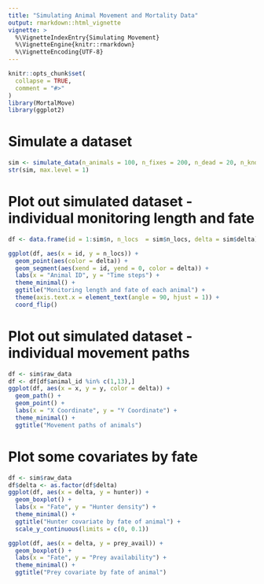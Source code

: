 ```yaml
---
title: "Simulating Animal Movement and Mortality Data"
output: rmarkdown::html_vignette
vignette: >
  %\VignetteIndexEntry{Simulating Movement}
  %\VignetteEngine{knitr::rmarkdown}
  %\VignetteEncoding{UTF-8}
---
```


```r
knitr::opts_chunk$set(
  collapse = TRUE,
  comment = "#>"
)
library(MortalMove)
library(ggplot2)
```

# Simulate a dataset

```r
sim <- simulate_data(n_animals = 100, n_fixes = 200, n_dead = 20, n_knots = 25)
str(sim, max.level = 1)
```

# Plot out simulated dataset - individual monitoring length and fate
```r
df <- data.frame(id = 1:sim$n, n_locs  = sim$n_locs, delta = sim$delta)

ggplot(df, aes(x = id, y = n_locs)) +
  geom_point(aes(color = delta)) +
  geom_segment(aes(xend = id, yend = 0, color = delta)) +
  labs(x = "Animal ID", y = "Time steps") +
  theme_minimal() +
  ggtitle("Monitoring length and fate of each animal") +
  theme(axis.text.x = element_text(angle = 90, hjust = 1)) +
  coord_flip()
```


# Plot out simulated dataset - individual movement paths
```r
df <- sim$raw_data
df <- df[df$animal_id %in% c(1,13),]
ggplot(df, aes(x = x, y = y, color = delta)) +
  geom_path() +
  geom_point() +
  labs(x = "X Coordinate", y = "Y Coordinate") +
  theme_minimal() +
  ggtitle("Movement paths of animals")
```

# Plot some covariates by fate
```r
df <- sim$raw_data
df$delta <- as.factor(df$delta)
ggplot(df, aes(x = delta, y = hunter)) +
  geom_boxplot() +
  labs(x = "Fate", y = "Hunter density") +
  theme_minimal() +
  ggtitle("Hunter covariate by fate of animal") +
  scale_y_continuous(limits = c(0, 0.1))

ggplot(df, aes(x = delta, y = prey_avail)) +
  geom_boxplot() +
  labs(x = "Fate", y = "Prey availability") +
  theme_minimal() +
  ggtitle("Prey covariate by fate of animal")
```

